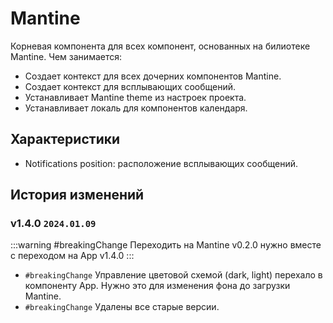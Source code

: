 # Mantine

Корневая компонента для всех компонент, основанных на билиотеке Mantine. Чем занимается:
* Создает контекст для всех дочерних компонентов Mantine.
* Создает контекст для всплывающих сообщений.
* Устанавливает Mantine theme из настроек проекта.
* Устанавливает локаль для компонентов календаря.

## Характеристики

* Notifications position: расположение всплывающих сообщений.

## История изменений

### v1.4.0 `2024.01.09`

:::warning #breakingChange
Переходить на Mantine v0.2.0 нужно вместе с переходом на App v1.4.0
:::

* `#breakingChange` Управление цветовой схемой (dark, light) перехало в компоненту App. Нужно это для изменения фона до загрузки Mantine.
* `#breakingChange` Удалены все старые версии.